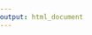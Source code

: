 ```yaml
---
output: html_document
---
```


<html>
  <head>
    <title>sketch</title>
    <meta name="viewport" content="width=device-width, initial-scale=1">
    <style>
    body {
      padding: 0;
      margin: 0;
      cursor: crosshair;
    }
    </style>
    <script src="https://cdnjs.cloudflare.com/ajax/libs/p5.js/0.9.0/p5.min.js"></script>
    
    <!-- Bringing in a Simplex noise function rather than p5.js builtin -->
    <script src="https://cdnjs.cloudflare.com/ajax/libs/simplex-noise/2.4.0/simplex-noise.min.js"></script>
    <p><script src="https://raw.githubusercontent.com/richpauloo/richpauloo.github.io/master/waves/sketch.js"></script></p>
  </head>  
  <body></body>
</html>
